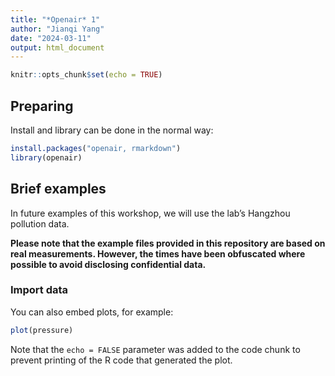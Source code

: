 ---
title: "*Openair* 1"
author: "Jianqi Yang"
date: "2024-03-11"
output: html_document
---

```{r setup, include=FALSE}
knitr::opts_chunk$set(echo = TRUE)
```

## Preparing

Install and library can be done in the normal way:

```{r cars}
install.packages("openair, rmarkdown")
library(openair)
```

## Brief examples

In future examples of this workshop, we will use the lab's Hangzhou pollution data.

**Please note that the example files provided in this repository are based on real measurements. However, the times have been obfuscated where possible to avoid disclosing confidential data.**

### Import data

You can also embed plots, for example:

```{r pressure, echo=FALSE}
plot(pressure)
```

Note that the `echo = FALSE` parameter was added to the code chunk to prevent printing of the R code that generated the plot.
